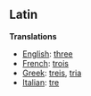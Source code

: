 ==Latin==

'''Translations'''

*[[English]]: [[three]]
*[[French]]: [[trois]]
*[[Greek]]: [[treis]], [[tria]]
*[[Italian]]: [[tre]]